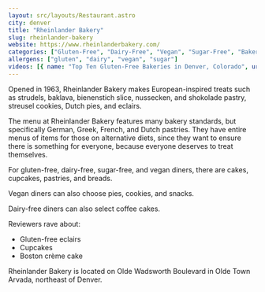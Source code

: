 ```yaml
---
layout: src/layouts/Restaurant.astro
city: denver
title: "Rheinlander Bakery"
slug: rheinlander-bakery
website: https://www.rheinlanderbakery.com/
categories: ["Gluten-Free", "Dairy-Free", "Vegan", "Sugar-Free", "Bakery"]
allergens: ["gluten", "dairy", "vegan", "sugar"]
videos: [{ name: "Top Ten Gluten-Free Bakeries in Denver, Colorado", url: "https://www.youtube.com/watch?v=5puLRbNpSUc" }]
---
```


Opened in 1963, Rheinlander Bakery makes European-inspired treats such as strudels, baklava, bienenstich slice, nussecken, and shokolade pastry, streusel cookies, Dutch pies, and eclairs.

The menu at Rheinlander Bakery features many bakery standards, but specifically German, Greek, French, and Dutch pastries. They have entire menus of items for those on alternative diets, since they want to ensure there is something for everyone, because everyone deserves to treat themselves.

For gluten-free, dairy-free, sugar-free, and vegan diners, there are cakes, cupcakes, pastries, and breads.

Vegan diners can also choose pies, cookies, and snacks.

Dairy-free diners can also select coffee cakes.

Reviewers rave about:
* Gluten-free eclairs
* Cupcakes
* Boston crème cake

Rheinlander Bakery is located on Olde Wadsworth Boulevard in Olde Town Arvada, northeast of Denver.
